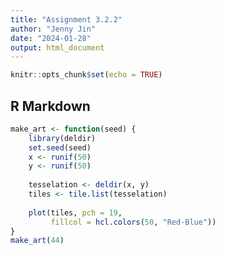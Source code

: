 ```yaml
---
title: "Assignment 3.2.2"
author: "Jenny Jin"
date: "2024-01-28"
output: html_document
---
```


```r
knitr::opts_chunk$set(echo = TRUE)
```

## R Markdown
```r
make_art <- function(seed) {
    library(deldir)
    set.seed(seed)
    x <- runif(50)
    y <- runif(50)
    
    tesselation <- deldir(x, y)
    tiles <- tile.list(tesselation)
    
    plot(tiles, pch = 19,
         fillcol = hcl.colors(50, "Red-Blue"))
}
make_art(44)

```


